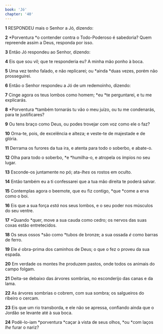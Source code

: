 ```yaml
---
book: 'Jó'
chapter: '40'
---
```


**1** RESPONDEU mais o Senhor a Jó, dizendo:

**2** *Porventura *o contender contra o Todo-Poderoso é sabedoria? Quem repreende assim a Deus, responda por isso.

**3** Então Jó respondeu ao Senhor, dizendo:

**4** Eis que sou vil; que te responderia eu? A minha mão ponho à boca.

**5** Uma vez tenho falado, e não replicarei; ou *ainda *duas vezes, porém não prosseguirei.

**6** Então o Senhor respondeu a Jó de um redemoinho, dizendo:

**7** Cinge agora os teus lombos como homem; *eu *te perguntarei, e tu me explicarás.

**8** *Porventura *também tornarás tu vão o meu juízo, ou tu me condenarás, para te justificares?

**9** Ou tens braço como Deus, ou podes trovejar com voz como ele o faz?

**10** Orna-te, pois, de excelência e alteza; e veste-te de majestade e de glória.

**11** Derrama os furores da tua ira, e atenta para todo o soberbo, e abate-o.

**12** Olha para todo o soberbo, *e *humilha-o, e atropela os ímpios no seu lugar.

**13** Esconde-os juntamente no pó; ata-_lhes_ os rostos em oculto.

**14** Então também eu a ti confessarei que a tua mão direita te poderá salvar.

**15** Contemplas agora o beemote, que eu fiz contigo, *que *come a erva como o boi.

**16** Eis que a sua força _está_ nos seus lombos, e o seu poder nos músculos do seu ventre.

**17** *Quando *quer, move a sua cauda como cedro; os nervos das suas coxas estão entretecidos.

**18** Os seus ossos *são como *tubos de bronze; a sua ossada _é_ como barras de ferro.

**19** Ele _é_ obra-prima dos caminhos de Deus; o que o fez o proveu da sua espada.

**20** Em verdade os montes lhe produzem pastos, onde todos os animais do campo folgam.

**21** Deita-se debaixo das árvores sombrias, no esconderijo das canas e da lama.

**22** As árvores sombrias o cobrem, com sua sombra; os salgueiros do ribeiro o cercam.

**23** Eis que um rio transborda, e ele não se apressa, confiando ainda que o Jordão se levante até à sua boca.

**24** Podê-lo-iam *porventura *caçar à vista de seus olhos, *ou *com laços _lhe_ furar o nariz?
